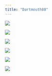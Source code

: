 ```yaml
---
title: "Dartmouth88"
---
```



![](Anger88.jpg) <br>

![](Disgust88.jpg) <br>

![](Fear88.jpg) <br>

![](Happy88.jpg) <br>

![](Sad88.jpg) <br>

![](Surprise88.jpg) <br>